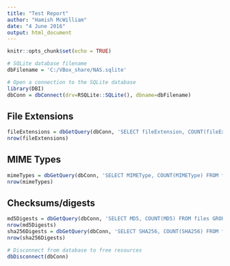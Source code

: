 ```yaml
---
title: "Test Report"
author: "Hamish McWilliam"
date: "4 June 2016"
output: html_document
---
```


```r
knitr::opts_chunk$set(echo = TRUE)
```

```r
# SQLite database filename
dbFilename = 'C:/VBox_share/NAS.sqlite'

# Open a connection to the SQLite database
library(DBI)
dbConn = dbConnect(drv=RSQLite::SQLite(), dbname=dbFilename)
```

## File Extensions

```r
fileExtensions = dbGetQuery(dbConn, 'SELECT fileExtension, COUNT(fileExtension) FROM files GROUP BY fileExtension;')
nrow(fileExtensions)
```

## MIME Types

```r
mimeTypes = dbGetQuery(dbConn, 'SELECT MIMEType, COUNT(MIMEType) FROM files GROUP BY MIMEType;')
nrow(mimeTypes)
```

## Checksums/digests

```r
md5Digests = dbGetQuery(dbConn, 'SELECT MD5, COUNT(MD5) FROM files GROUP BY MD5;')
nrow(md5Digests)
sha256Digests = dbGetQuery(dbConn, 'SELECT SHA256, COUNT(SHA256) FROM files GROUP BY SHA256;')
nrow(sha256Digests)
```

```r
# Disconnect from database to free resources
dbDisconnect(dbConn)
```
